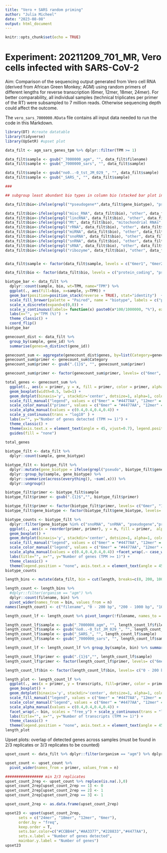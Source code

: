 ```yaml
---
title: "Vero + SARS random priming"
author: "Julia Micheel"
date: "2023-08-08"
output: html_document
---
```


```r
knitr::opts_chunk$set(echo = TRUE)
```

# Experiment: 20211209_701_MR, Vero cells infected with SARS-CoV-2

Aim: Comparison of the sequencing output generated from Vero cell RNA (derived from African Green Monkey; AGM) using random primers of different lengths for reverse transcription (6mer, 12mer, 18mer, 24mer). For better comparability, all individual samples (technical triplicates per primer of the RT) were subsampled to 7 million reads. Otherwise sequencing depth could affect the outcome.

The `vero_sars_7000000.RData` file contains all input data needed to run the code in this Markdown.


```r
library(DT) #create datatable
library(tidyverse)
library(UpSetR) #upset plot

data_filt <- agm_sars_genes_tpm %>% dplyr::filter(TPM >= 1)

data_filt$sample <- gsub("_7000000_agm", "", data_filt$filename)
data_filt$sample <- gsub("_7000000_sars", "", data_filt$sample)

data_filt$sample <- gsub("no0..-0_tst_JM_029_", "", data_filt$sample)
data_filt$sample <- gsub("_SARS_", "", data_filt$sample)

###

## subgroup least abundant bio types in column bio (stacked bar plot input)

data_filt$bio<-ifelse(grepl("*pseudogene*",data_filt$gene_biotype), "pseudogene", data_filt$gene_biotype)

data_filt$bio<-ifelse(grepl("misc_RNA", data_filt$bio), "other", data_filt$bio)
data_filt$bio<-ifelse(grepl("lincRNA", data_filt$bio), "other", data_filt$bio)
data_filt$bio<-ifelse(grepl("Mt", data_filt$bio), "mitochondrial RNAs", data_filt$bio)
data_filt$bio<-ifelse(grepl("rRNA", data_filt$bio), "other", data_filt$bio)
data_filt$bio<-ifelse(grepl("miRNA", data_filt$bio), "other", data_filt$bio)
data_filt$bio<-ifelse(grepl("snoRNA", data_filt$bio), "other", data_filt$bio)
data_filt$bio<-ifelse(grepl("snRNA", data_filt$bio), "other", data_filt$bio)
data_filt$bio<-ifelse(grepl("sRNA", data_filt$bio), "other", data_filt$bio)
data_filt$bio<-ifelse(grepl("ribozyme", data_filt$bio), "other", data_filt$bio)


data_filt$sample <- factor(data_filt$sample, levels = c("6mer1", "6mer2", "6mer3","12mer1", "12mer2", "12mer3","18mer1", "18mer2", "18mer3","24mer1", "24mer2", "24mer3"))

data_filt$bio <- factor(data_filt$bio, levels = c("protein_coding", "pseudogene", "mitochondrial RNAs", "other"))

biotype_bar <- data_filt %>% 
  dplyr::count(sample, bio, wt=TPM, name="TPM") %>%
  ggplot(., aes(fill=bio, x=sample, y=TPM)) +
  geom_bar(position=position_stack(reverse = TRUE), stat="identity")  + 
  scale_fill_brewer(palette = "Paired", name = "biotype", labels = c("protein_coding", "pseudogene", "mitochondrial RNAs", "other")) + 
  scale_x_discrete(expand=c(0,0)) + 
  scale_y_continuous(labels= function(x) paste0(x*100/1000000, "%"), expand=c(0,0)) + 
  labs(x="", y="TPM (%)")  + 
  theme_classic() +
  coord_flip()
biotype_bar
```

```r
genecount_dist <- data_filt %>% 
  group_by(sample, gene_id) %>% 
  summarise(genes=n_distinct(gene_id))

genecount_sum <- aggregate(genecount_dist$genes, by=list(Category=genecount_dist$sample), FUN=sum)
genecount_sum$primer <- genecount_sum$Category
genecount_sum$primer <- gsub(".{1}$", "", genecount_sum$primer)

genecount_sum$primer <- factor(genecount_sum$primer, levels= c("6mer", "12mer", "18mer", "24mer"))

total_genes <- genecount_sum %>%
  ggplot(., aes(x = primer, y = x, fill = primer, color = primer, alpha = primer)) +
  geom_boxplot(width=0.5, lwd=1) +
  geom_dotplot(binaxis='y', stackdir='center', dotsize=1, alpha=1, color = "black") +
  scale_fill_manual("legend", values = c("6mer" = "#4477AA", "12mer" = "#228833", "18mer" = "#AA3377", "24mer" ="#CCBB44")) +
  scale_color_manual("primer", values = c("6mer" = "#4477AA", "12mer" = "#228833", "18mer" = "#AA3377", "24mer" ="#CCBB44")) +
  scale_alpha_manual(values = c(0.4,0.4,0.4,0.4)) + 
  scale_y_continuous(trans = "log10" ) +
  labs(x="", y="Number of genes detected (TPM >= 1)") +
  theme_classic() +
  theme(axis.text.x = element_text(angle = 45, vjust=0.7), legend.position = "none") +
  guides(fill = "none")
  
total_genes
```


```r
biotype_filt <- data_filt %>% 
  dplyr::count(sample, gene_biotype)

biotype_filt <- biotype_filt %>%
  dplyr::mutate(gene_biotype = ifelse(grepl("pseudo", biotype_filt$gene_biotype), "pseudogene", biotype_filt$gene_biotype)) %>% 
  dplyr::group_by(sample, gene_biotype) %>%
  dplyr::summarize(across(everything(), ~sum(.x))) %>%
  dplyr::ungroup()

biotype_filt$primer <- biotype_filt$sample
biotype_filt$primer <- gsub(".{1}$","", biotype_filt$primer)

biotype_filt$primer <- factor(biotype_filt$primer, levels= c("6mer", "12mer", "18mer", "24mer"))
biotype_filt$gene_biotype <- factor(biotype_filt$gene_biotype, levels= c("protein_coding", "pseudogene", "snoRNA", "snRNA"))

biotype_counts <- biotype_filt %>% 
  dplyr::filter(gene_biotype %in% c("snoRNA", "snRNA", "pseudogene","protein_coding" )) %>%
  ggplot(., aes(x = reorder(primer, primer), y = n, fill = primer,  alpha = primer, color = primer)) + 
  geom_boxplot() + 
  geom_dotplot(binaxis='y', stackdir='center', dotsize=1, alpha=1, color = "black") +
  scale_fill_manual("legend", values = c("6mer" = "#4477AA", "12mer" = "#228833", "18mer" = "#AA3377", "24mer" ="#CCBB44")) +
  scale_color_manual("legend", values = c("6mer" = "#4477AA", "12mer" = "#228833", "18mer" = "#AA3377", "24mer" ="#CCBB44")) +
  scale_alpha_manual(values = c(0.4,0.4,0.4,0.4)) +facet_wrap(.~ case_when(gene_biotype == "pseudogene" ~ "pseudogene", gene_biotype == "snRNA" ~ "snRNA", gene_biotype == "snoRNA" ~ "snoRNA", gene_biotype == "protein_coding" ~ "protein coding"), scales = "free_y") +
  labs(title="", x="", y="Number of genes (TPM >= 1)") + 
  theme_classic() +
  theme(legend.position = "none", axis.text.x = element_text(angle = 45, vjust=0.7))
biotype_counts
```

```r
length_bins <- mutate(data_filt, bin = cut(length, breaks=c(0, 200, 1000, 2500, 100000)))

length_count <- length_bins %>% 
  #dplyr::filter(organism == "agm") %>% 
  dplyr::count(filename, bin) %>% 
  pivot_wider(names_from = bin, values_from = n)
names(length_count) <- c("filename", "0 - 200 bp", "200 - 1000 bp", "1000 - 2500 bp", "2500 - 100000 bp")

length_count_lf <- length_count %>% pivot_longer(!filename, names_to = "bin", values_to = "transcripts")

length_count_lf$sample <- gsub("_7000000_agm", "", length_count_lf$filename)
length_count_lf$sample <- gsub("no0..-0_tst_JM_029_", "", length_count_lf$sample)
length_count_lf$sample <- gsub("_SARS_", "", length_count_lf$sample)
length_count_lf$sample <- gsub("_7000000_sars", "", length_count_lf$sample)

length_count_lf <- length_count_lf %>% group_by(sample, bin) %>% summarise(transcripts = sum(transcripts))

length_count_lf$primer <- gsub(".{1}$","", length_count_lf$sample)
length_count_lf$primer <- factor(length_count_lf$primer, levels= c("6mer", "12mer", "18mer", "24mer"))

length_count_lf$bin <- factor(length_count_lf$bin, levels= c("0 - 200 bp", "200 - 1000 bp", "1000 - 2500 bp", "2500 - 100000 bp"))

length_plot <- length_count_lf %>% 
  ggplot(., aes(x = primer, y = transcripts, fill=primer, color = primer, alpha = primer)) + 
  geom_boxplot() + 
  geom_dotplot(binaxis='y', stackdir='center', dotsize=1, alpha=1, color = "black") +
  scale_fill_manual("legend", values = c("6mer" = "#4477AA", "12mer" = "#228833", "18mer" = "#AA3377", "24mer" ="#CCBB44")) +
  scale_color_manual("legend", values = c("6mer" = "#4477AA", "12mer" = "#228833", "18mer" = "#AA3377", "24mer" ="#CCBB44")) +
  scale_alpha_manual(values = c(0.4,0.4,0.4,0.4)) + 
  facet_wrap(.~ bin, scales = "free_y") + scale_y_continuous(trans = "log10" ) + 
  labs(title="", x="", y="Number of transcripts (TPM >= 1)") + 
  theme_classic() +
  theme(legend.position = "none", axis.text.x = element_text(angle = 45, vjust=0.7))
length_plot
```



Upset plots: overlap of detected genes across samples (must be found in 2/3 replicates or 3/3 replicates to be counted)
```r
upset_count <- data_filt %>% dplyr::filter(organism == "agm") %>% dplyr::count(gene_id, primer)

upset_count <- upset_count %>%
  pivot_wider(names_from = primer, values_from = n)

################# min 2/3 replicates
upset_count_2rep <- upset_count %>% replace(is.na(.),0)
upset_count_2rep[upset_count_2rep == 1] <- 0
upset_count_2rep[upset_count_2rep == 2] <- 1
upset_count_2rep[upset_count_2rep == 3] <- 1

upset_count_2rep <- as.data.frame(upset_count_2rep)

upset23 <- upset(upset_count_2rep,
      sets = c("24mer", "18mer", "12mer", "6mer"),
      order.by = "freq",
      keep.order = T,
      sets.bar.color=c("#CCBB44","#AA3377","#228833","#4477AA"),
      sets.x.label = "Number of genes detected",
      mainbar.y.label = "Number of genes")
upset23
```